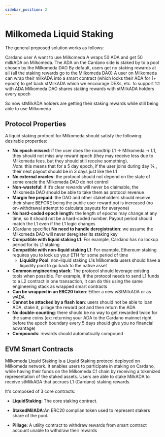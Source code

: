 ```yaml
---
sidebar_position: 2
---
```


# Milkomeda Liquid Staking

The general proposed solution works as follows:

Cardano user A want to use Milkomeda
A wraps 50 ADA and get 50 milkADA on Milkomeda. The ADA on the Cardano side is staked by to a pool chosen by the Milkomeda DAO
By default, users get no staking rewards at all (all the staking rewards go to the Milkomeda DAO)
A user on Milkomeda can wrap their milkADA into a smart contract (which locks their ADA for 1+ epoch) to get back stMilkADA which we encourage DEXs, etc. to support 1:1 with ADA
Milkomeda DAO shares staking rewards with stMilkADA holders every epoch

So now stMilkADA holders are getting their staking rewards while still being able to use Milkomeda

## Protocol Properties

A liquid staking protocol for Milkomeda should satisfy the following desirable properties:

- **No epoch missed**: if the user does the roundtrip L1 -> Milkomeda -> L1, they should not miss any reward epoch (they may receive less due to Milkomeda fees, but they should still receive something).<br/>
  _Note_: this means that for a 5 day epoch, if the user joins during day ⅖ , their next payout should be in 3 days just like the L1
- **No external oracles**: the protocol should not depend on the state of some oracle the Milkomeda DAO do not control
- **Non-wasteful**: if it’s clear rewards will never be claimable, the Milkomeda DAO should be able to take them as protocol revenue
- **Margin fee prepaid**: the DAO and other stakeholders should receive their share BEFORE being the public user reward pot is increased (no on-withdrawal attempt to calculate payouts for everyone)
- **No hard-coded epoch length**: the length of epochs may change at any time, so it should not be a hard-coded number. Payout period should match the L1 even if the L1 logic changes
- (Cardano specific) **No need to handle deregistration**: we assume the Milkomeda DAO will never deregister its staking key
- **Compatible with liquid staking L1**: For example, Cardano has no lockup period for its L1 staking
- **Compatible with non-liquid staking L1**: For example, Ethereum staking requires you to lock up your ETH for some period of time
  - **Liquidity Pool**: non-liquid staking L1s Milkomeda users should have a liquidity pool to go back to the native asset
- **Common engineering stack**: The protocol should leverage existing tools when possible. For example, if the protocol needs to send L1 funds to a L2 contract in one transaction, it can do this using the same engineering stack as wrapped smart contracts
- **Can be wrapped in an ERC20 token**: Either a new wStMilkADA or as wADA
- **Cannot be attacked by a flash loan**: users should not be able to loan ADA, stake it, pillage the reward pot and then return the ADA
- **No double-counting**: there should be no way to get rewarded twice for the same coins (ex: returning your ADA to the Cardano mainnet right before the epoch boundary every 5 days should give you no financial advantage)
- **Compounds**: rewards should automatically compound

## EVM Smart Contracts

Milkomeda Liquid Staking is a Liquid Staking protocol deployed on Milkomeda network. It enables users to participate in staking on Cardano, while having their funds on the Milkomeda C1 chain by receiving a tokenized representation of the staked assets. Users are able to stake MilkADA to receive stMilkADA that accrues L1 (Cardano) staking rewards.

It's composed of 3 core contracts:

- **LiquidStaking**: The core staking contract.

- **StakedMilADA**:An ERC20 complian token used to represent stakers share of the pool.

* **Pillage**: A utility contract to withdraw rewards from smart contract account unable to withdraw their rewards
